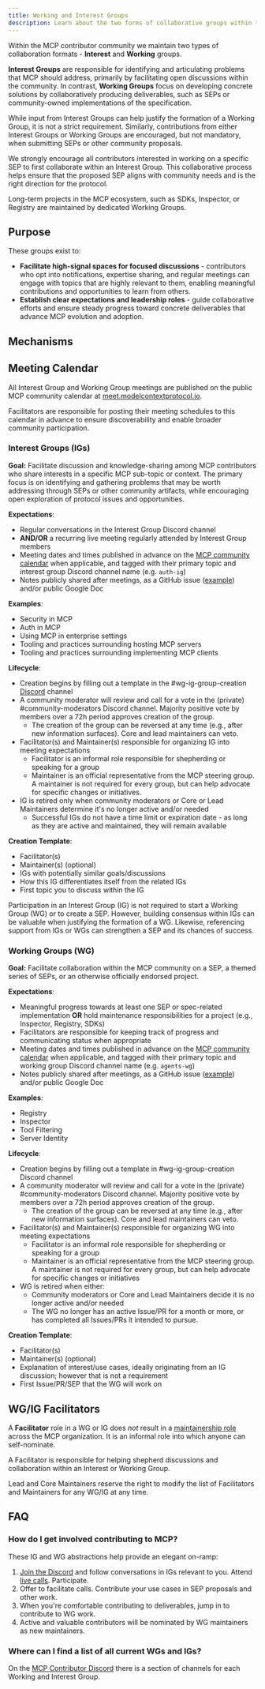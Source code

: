 ```yaml
---
title: Working and Interest Groups
description: Learn about the two forms of collaborative groups within the Model Context Protocol's governance structure - Working Groups and Interest Groups.
---
```


Within the MCP contributor community we maintain two types of collaboration formats - **Interest** and **Working** groups.

**Interest Groups** are responsible for identifying and articulating problems that MCP should address, primarily by facilitating open discussions within the community. In contrast, **Working Groups** focus on developing concrete solutions by collaboratively producing deliverables, such as SEPs or community-owned implementations of the specification.

While input from Interest Groups can help justify the formation of a Working Group, it is not a strict requirement. Similarly, contributions from either Interest Groups or Working Groups are encouraged, but not mandatory, when submitting SEPs or other community proposals.

We strongly encourage all contributors interested in working on a specific SEP to first collaborate within an Interest Group. This collaborative process helps ensure that the proposed SEP aligns with community needs and is the right direction for the protocol.

Long-term projects in the MCP ecosystem, such as SDKs, Inspector, or Registry are maintained by dedicated Working Groups.

## Purpose

These groups exist to:

- **Facilitate high-signal spaces for focused discussions** - contributors who opt into notifications, expertise sharing, and regular meetings can engage with topics that are highly relevant to them, enabling meaningful contributions and opportunities to learn from others.
- **Establish clear expectations and leadership roles** - guide collaborative efforts and ensure steady progress toward concrete deliverables that advance MCP evolution and adoption.

## Mechanisms

## Meeting Calendar

All Interest Group and Working Group meetings are published on the public MCP community calendar at [meet.modelcontextprotocol.io](https://meet.modelcontextprotocol.io/).

Facilitators are responsible for posting their meeting schedules to this calendar in advance to ensure discoverability and enable broader community participation.

### Interest Groups (IGs)

**Goal:** Facilitate discussion and knowledge-sharing among MCP contributors who share interests in a specific MCP sub-topic or context. The primary focus is on identifying and gathering problems that may be worth addressing through SEPs or other community artifacts, while encouraging open exploration of protocol issues and opportunities.

**Expectations**:

- Regular conversations in the Interest Group Discord channel
- **AND/OR** a recurring live meeting regularly attended by Interest Group members
- Meeting dates and times published in advance on the [MCP community calendar](https://meet.modelcontextprotocol.io/) when applicable, and tagged with their primary topic and interest group Discord channel name (e.g. `auth-ig`)
- Notes publicly shared after meetings, as a GitHub issue ([example](https://github.com/modelcontextprotocol/modelcontextprotocol/issues/1629)) and/or public Google Doc

**Examples**:

- Security in MCP
- Auth in MCP
- Using MCP in enterprise settings
- Tooling and practices surrounding hosting MCP servers
- Tooling and practices surrounding implementing MCP clients

**Lifecycle**:

- Creation begins by filling out a template in the \#wg-ig-group-creation [Discord](/community/communication#discord) channel
- A community moderator will review and call for a vote in the (private) \#community-moderators Discord channel. Majority positive vote by members over a 72h period approves creation of the group.
  - The creation of the group can be reversed at any time (e.g., after new information surfaces). Core and lead maintainers can veto.
- Facilitator(s) and Maintainer(s) responsible for organizing IG into meeting expectations
  - Facilitator is an informal role responsible for shepherding or speaking for a group
  - Maintainer is an official representative from the MCP steering group. A maintainer is not required for every group, but can help advocate for specific changes or initiatives.
- IG is retired only when community moderators or Core or Lead Maintainers determine it's no longer active and/or needed
  - Successful IGs do not have a time limit or expiration date - as long as they are active and maintained, they will remain available

**Creation Template**:

- Facilitator(s)
- Maintainer(s) (optional)
- IGs with potentially similar goals/discussions
- How this IG differentiates itself from the related IGs
- First topic you to discuss within the IG

Participation in an Interest Group (IG) is not required to start a Working Group (WG) or to create a SEP. However, building consensus within IGs can be valuable when justifying the formation of a WG. Likewise, referencing support from IGs or WGs can strengthen a SEP and its chances of success.

### Working Groups (WG)

**Goal:** Facilitate collaboration within the MCP community on a SEP, a themed series of SEPs, or an otherwise officially endorsed project.

**Expectations**:

- Meaningful progress towards at least one SEP or spec-related implementation **OR** hold maintenance responsibilities for a project (e.g., Inspector, Registry, SDKs)
- Facilitators are responsible for keeping track of progress and communicating status when appropriate
- Meeting dates and times published in advance on the [MCP community calendar](https://meet.modelcontextprotocol.io/) when applicable, and tagged with their primary topic and working group Discord channel name (e.g. `agents-wg`)
- Notes publicly shared after meetings, as a GitHub issue ([example](https://github.com/modelcontextprotocol/modelcontextprotocol/issues/1629)) and/or public Google Doc

**Examples**:

- Registry
- Inspector
- Tool Filtering
- Server Identity

**Lifecycle**:

- Creation begins by filling out a template in \#wg-ig-group-creation Discord channel
- A community moderator will review and call for a vote in the (private) \#community-moderators Discord channel. Majority positive vote by members over a 72h period approves creation of the group.
  - The creation of the group can be reversed at any time (e.g., after new information surfaces). Core and lead maintainers can veto.
- Facilitator(s) and Maintainer(s) responsible for organizing WG into meeting expectations
  - Facilitator is an informal role responsible for shepherding or speaking for a group
  - Maintainer is an official representative from the MCP steering group. A maintainer is not required for every group, but can help advocate for specific changes or initiatives
- WG is retired when either:
  - Community moderators or Core and Lead Maintainers decide it is no longer active and/or needed
  - The WG no longer has an active Issue/PR for a month or more, or has completed all Issues/PRs it intended to pursue.

**Creation Template**:

- Facilitator(s)
- Maintainer(s) (optional)
- Explanation of interest/use cases, ideally originating from an IG discussion; however that is not a requirement
- First Issue/PR/SEP that the WG will work on

## WG/IG Facilitators

A **Facilitator** role in a WG or IG does _not_ result in a [maintainership role](https://github.com/modelcontextprotocol/modelcontextprotocol/blob/main/MAINTAINERS.md) across the MCP organization. It is an informal role into which anyone can self-nominate.

A Facilitator is responsible for helping shepherd discussions and collaboration within an Interest or Working Group.

Lead and Core Maintainers reserve the right to modify the list of Facilitators and Maintainers for any WG/IG at any time.

## FAQ

### How do I get involved contributing to MCP?

These IG and WG abstractions help provide an elegant on-ramp:

1. [Join the Discord](/community/communication#discord) and follow conversations in IGs relevant to you. Attend [live calls](https://meet.modelcontextprotocol.io/). Participate.
2. Offer to facilitate calls. Contribute your use cases in SEP proposals and other work.
3. When you're comfortable contributing to deliverables, jump in to contribute to WG work.
4. Active and valuable contributors will be nominated by WG maintainers as new maintainers.

### Where can I find a list of all current WGs and IGs?

On the [MCP Contributor Discord](/community/communication#discord) there is a section of channels for each Working and Interest Group.
